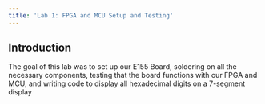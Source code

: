 ```yaml
---
title: 'Lab 1: FPGA and MCU Setup and Testing'
---
```


## Introduction
The goal of this lab was to set up our E155 Board, soldering on all the necessary components, testing that the board functions with our FPGA and MCU, and writing code to display all hexadecimal digits on a 7-segment display